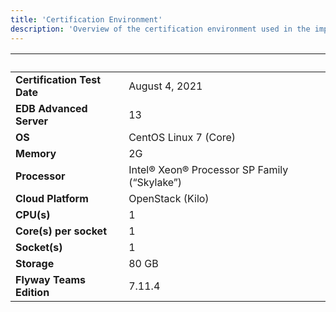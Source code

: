 ```yaml
---
title: 'Certification Environment'
description: 'Overview of the certification environment used in the implementation of Flyway'
---
```


|  &nbsp;    | &nbsp; |
| ----------- | ----------- |
| **Certification Test Date**      | August 4, 2021       |
| **EDB Advanced Server**  |  13     |
| **OS**      |  CentOS Linux 7 (Core)      |
| **Memory**      |  2G      |
| **Processor**   |  Intel® Xeon® Processor SP Family (“Skylake”)       |
| **Cloud Platform**      | OpenStack (Kilo)      |
| **CPU(s)**   |  1     |
| **Core(s) per socket**  |  1     |
| **Socket(s)**  |  1     |
| **Storage**  |  80 GB     |
| **Flyway Teams Edition**  |  7.11.4     |
